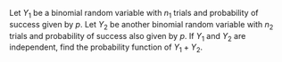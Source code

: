 Let $Y_1$ be a binomial random variable with $n_1$ trials and probability of success given by $p$.
Let $Y_2$ be another binomial random variable with $n_2$ trials and probability of success also given by $p$.
If $Y_1$ and $Y_2$ are independent, find the probability function of $Y_1 + Y_2$.
